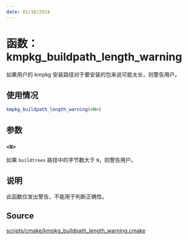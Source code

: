 ```yaml
---
date: 01/10/2024
---
```

# 函数： kmpkg_buildpath_length_warning

如果用户的 kmpkg 安装路径对于要安装的包来说可能太长，则警告用户。

## 使用情况

```cmake
kmpkg_buildpath_length_warning(<N>)
```

## 参数

### `<N>`

如果 `buildtrees` 路径中的字节数大于 `N`，则警告用户。

## 说明

此函数仅发出警告，不能用于判断正确性。

## Source

[scripts/cmake/kmpkg\_buildpath\_length\_warning.cmake](https://gitee.com/kumo-pub/kmpkg/blob/master/scripts/cmake/kmpkg_buildpath_length_warning.cmake)
